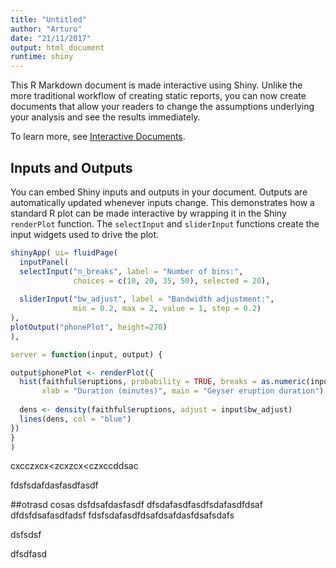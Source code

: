 ```yaml
---
title: "Untitled"
author: "Arturo"
date: "21/11/2017"
output: html_document
runtime: shiny
---
```




This R Markdown document is made interactive using Shiny. Unlike the more traditional workflow of creating static reports, you can now create documents that allow your readers to change the assumptions underlying your analysis and see the results immediately. 

To learn more, see [Interactive Documents](http://rmarkdown.rstudio.com/authoring_shiny.html).

## Inputs and Outputs

You can embed Shiny inputs and outputs in your document. Outputs are automatically updated whenever inputs change.  This demonstrates how a standard R plot can be made interactive by wrapping it in the Shiny `renderPlot` function. The `selectInput` and `sliderInput` functions create the input widgets used to drive the plot.

```r
shinyApp( ui= fluidPage(
  inputPanel(
  selectInput("n_breaks", label = "Number of bins:",
              choices = c(10, 20, 35, 50), selected = 20),
  
  sliderInput("bw_adjust", label = "Bandwidth adjustment:",
              min = 0.2, max = 2, value = 1, step = 0.2)
),
plotOutput("phonePlot", height=270)
),

server = function(input, output) {

output$phonePlot <- renderPlot({
  hist(faithful$eruptions, probability = TRUE, breaks = as.numeric(input$n_breaks),
       xlab = "Duration (minutes)", main = "Geyser eruption duration")
  
  dens <- density(faithful$eruptions, adjust = input$bw_adjust)
  lines(dens, col = "blue")
})
}  
)
```

cxcczxcx<zcxzcx<czxccddsac

fdsfsdafdasfasdfasdf

##otrasd  cosas
dsfdsafdasfasdf
dfsdafasdfasdfsdafasdfdsaf
dfdsfdsafasdfadsf
fdsfsdafasdfdsafdsafdasfdsafsdafs    

dsfsdsf 


dfsdfasd

